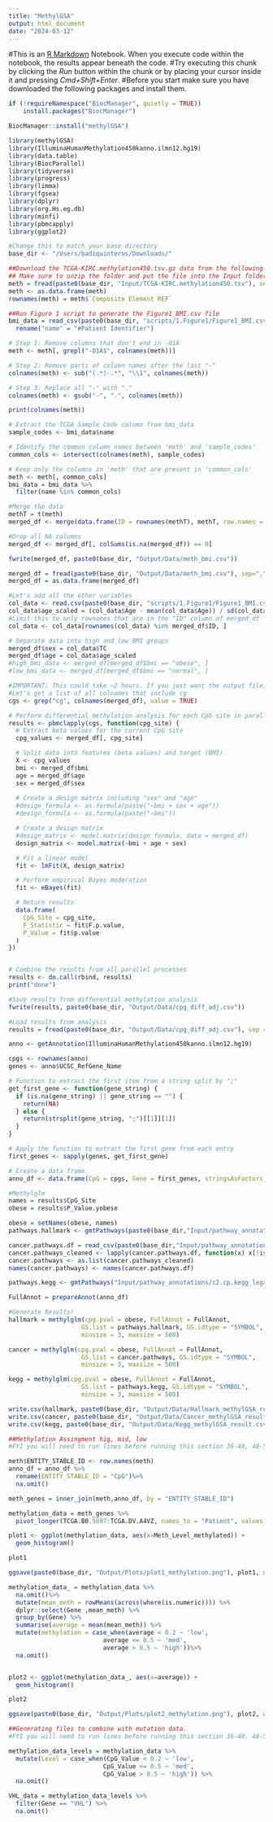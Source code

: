 ```yaml
---
title: "MethylGSA"
output: html_document
date: "2024-03-12"
---
```


#This is an [R Markdown](http://rmarkdown.rstudio.com) Notebook. When you execute code within the notebook, the results appear beneath the code. 
#Try executing this chunk by clicking the *Run* button within the chunk or by placing your cursor inside it and pressing *Cmd+Shift+Enter*. 
#Before you start make sure you have downloaded the following packages and install them.

```r
if (!requireNamespace("BiocManager", quietly = TRUE))
    install.packages("BiocManager")

BiocManager::install("methylGSA")
```

```r
library(methylGSA)
library(IlluminaHumanMethylation450kanno.ilmn12.hg19)
library(data.table)
library(BiocParallel)
library(tidyverse)
library(progress)
library(limma)
library(fgsea)
library(dplyr)
library(org.Hs.eg.db)
library(minfi)
library(pbmcapply)
library(ggplot2)
```

```r
#Change this to match your base directory 
base_dir <- "/Users/badiquinteros/Downloads/"
```

```r
##Download the TCGA-KIRC.methylation450.tsv.gz data from the following link: https://xenabrowser.net/datapages/?dataset=TCGA-KIRC.methylation450.tsv&host=https%3A%2F%2Fgdc.xenahubs.net&removeHub=https%3A%2F%2Fxena.treehouse.gi.ucsc.edu%3A443
## Make sure to unzip the folder and put the file into the Input folder in the Capstone2024ccRCC-main folder
meth = fread(paste0(base_dir, "Input/TCGA-KIRC.methylation450.tsv"), sep= "\t")
meth <- as.data.frame(meth)
rownames(meth) = meth$`Composite Element REF`
```


```r
##Run Figure 1 script to generate the Figure1_BMI.csv file
bmi_data = read_csv(paste0(base_dir, "scripts/1.Figure1/Figure1_BMI.csv")) %>%
  rename("name" = "#Patient Identifier")
```

```r
# Step 1: Remove columns that don't end in -01A
meth <- meth[, grepl("-01A$", colnames(meth))]

# Step 2: Remove parts of column names after the last "-"
colnames(meth) <- sub("(.*)-.*", "\\1", colnames(meth))

# Step 3: Replace all "-" with "."
colnames(meth) <- gsub("-", ".", colnames(meth))
```

```r
print(colnames(meth))
```

```r

# Extract the TCGA Sample Code column from bmi_data
sample_codes <- bmi_data$name

# Identify the common column names between 'meth' and 'sample_codes'
common_cols <- intersect(colnames(meth), sample_codes)

# Keep only the columns in 'meth' that are present in 'common_cols'
meth <- meth[, common_cols]
bmi_data = bmi_data %>%
  filter(name %in% common_cols)

```

```r
#Merge the data
methT = t(meth)
merged_df <- merge(data.frame(ID = rownames(methT), methT, row.names = NULL), bmi_data, by.x = "ID", by.y = "name", all.x = TRUE)
```

```r
#Drop all NA columns
merged_df <- merged_df[, colSums(is.na(merged_df)) == 0]
```


```r
fwrite(merged_df, paste0(base_dir, "Output/Data/meth_bmi.csv"))
```

```r
merged_df = fread(paste0(base_dir, "Output/Data/meth_bmi.csv"), sep=",")
merged_df = as.data.frame(merged_df)
```

```r
#Let's add all the other variables
col_data <- read.csv(paste0(base_dir, "scripts/1.Figure1/Figure1_BMI.csv"), row.names = 1)
col_data$age_scaled = (col_data$Age - mean(col_data$Age)) / sd(col_data$Age)
#Limit this to only rownames that are in the "ID" column of merged_df
col_data <- col_data[rownames(col_data) %in% merged_df$ID, ]
```


```r
# Separate data into high and low BMI groups
merged_df$sex = col_data$TC
merged_df$age = col_data$age_scaled
#high_bmi_data <- merged_df[merged_df$bmi == "obese", ]
#low_bmi_data <- merged_df[merged_df$bmi == "normal", ]
```

```r
#IMPORTANT: This could take ~2 hours. If you just want the output file, we have put it in the Output folder. Just read section in lines 171-174
#Let's get a list of all colnames that include cg
cgs <- grep("cg", colnames(merged_df), value = TRUE)

# Perform differential methylation analysis for each CpG site in parallel (~30 minutes)
results <- pbmclapply(cgs, function(cpg_site) {
  # Extract beta values for the current CpG site
  cpg_values <- merged_df[, cpg_site]

  # Split data into features (beta values) and target (BMI)
  X <- cpg_values
  bmi <- merged_df$bmi
  age = merged_df$age
  sex = merged_df$sex
  
  # Create a design matrix including "sex" and "age"
  #design_formula <- as.formula(paste("~bmi + sex + age"))
  #design_formula <- as.formula(paste("~bmi"))

  # Create a design matrix
  #design_matrix <- model.matrix(design_formula, data = merged_df)
  design_matrix <- model.matrix(~bmi + age + sex)

  # Fit a linear model
  fit <- lmFit(X, design_matrix)

  # Perform empirical Bayes moderation
  fit <- eBayes(fit)

  # Return results
  data.frame(
    CpG_Site = cpg_site,
    F_Statistic = fit$F.p.value,
    P_Value = fit$p.value
  )
})


# Combine the results from all parallel processes
results <- do.call(rbind, results)
print("done")
```

```r
#Save results from differential methylation analysis
fwrite(results, paste0(base_dir, "Output/Data/cpg_diff_adj.csv"))
```

```r
#Load results from analysis
results = fread(paste0(base_dir, "Output/Data/cpg_diff_adj.csv"), sep = ",")
```

```r
anno <- getAnnotation(IlluminaHumanMethylation450kanno.ilmn12.hg19)

cpgs <- rownames(anno)
genes <- anno$UCSC_RefGene_Name

# Function to extract the first item from a string split by ";"
get_first_gene <- function(gene_string) {
  if (is.na(gene_string) || gene_string == "") {
    return(NA)
  } else {
    return(strsplit(gene_string, ";")[[1]][1])
  }
}

# Apply the function to extract the first gene from each entry
first_genes <- sapply(genes, get_first_gene)

# Create a data frame
anno_df <- data.frame(CpG = cpgs, Gene = first_genes, stringsAsFactors = FALSE)
```

```r
#Methylglm 
names = results$CpG_Site
obese = results$P_Value.yobese

obese = setNames(obese, names)
pathways.hallmark <- gmtPathways(paste0(base_dir,"Input/pathway_annotations/h.all.v2023.2.Hs.symbols.gmt"))

cancer.pathways.df = read_csv(paste0(base_dir,"Input/pathway_annotations/cancer.csv"))
cancer.pathways_cleaned <- lapply(cancer.pathways.df, function(x) x[!is.na(x)])
cancer.pathways <- as.list(cancer.pathways_cleaned)
names(cancer.pathways) <- names(cancer.pathways.df)

pathways.kegg <- gmtPathways("Input/pathway_annotations/c2.cp.kegg_legacy.v2023.2.Hs.symbols.gmt")

FullAnnot = prepareAnnot(anno_df)

#Generate Results!
hallmark = methylglm(cpg.pval = obese, FullAnnot = FullAnnot, 
                    GS.list = pathways.hallmark, GS.idtype = "SYMBOL", 
                    minsize = 3, maxsize = 500)

cancer = methylglm(cpg.pval = obese, FullAnnot = FullAnnot, 
                    GS.list = cancer.pathways, GS.idtype = "SYMBOL", 
                    minsize = 3, maxsize = 500)

kegg = methylglm(cpg.pval = obese, FullAnnot = FullAnnot, 
                    GS.list = pathways.kegg, GS.idtype = "SYMBOL", 
                    minsize = 3, maxsize = 500)


```
```r
write.csv(hallmark, paste0(base_dir, "Output/Data/Hallmark_methylGSA_result.csv"))
write.csv(cancer, paste0(base_dir, "Output/Data/Cancer_methylGSA_result.csv"))
write.csv(kegg, paste0(base_dir, "Output/Data/Kegg_methylGSA_result.csv"))
```




```r
##Methylation Assingment hig, mid, low
#FYI you will need to run lines before running this section 36-40, 48-58, 175-195 

meth$ENTITY_STABLE_ID <- row.names(meth) 
anno_df = anno_df %>%
  rename(ENTITY_STABLE_ID = "CpG")%>%
  na.omit()

meth_genes = inner_join(meth,anno_df, by = "ENTITY_STABLE_ID")

methylation_data = meth_genes %>%
  pivot_longer(TCGA.B0.5697:TCGA.DV.A4VZ, names_to = "Patient", values_to = "CpG_Value")

plot1 <- ggplot(methylation_data, aes(x=Meth_Level_methylated)) + 
  geom_histogram()

plot1

ggsave(paste0(base_dir, "Output/Plots/plot1_methylation.png"), plot1, width = 10, height = 6)

methylation_data_ = methylation_data %>%
  na.omit()%>%
  mutate(mean_meth = rowMeans(across(where(is.numeric)))) %>%
  dplyr::select(Gene ,mean_meth) %>%
  group_by(Gene) %>%
  summarise(average = mean(mean_meth)) %>%
  mutate(methylation = case_when(average < 0.2 ~ 'low',
                          average <= 0.5 ~ 'med',
                          average > 0.5 ~ 'high'))%>%
  na.omit()


plot2 <- ggplot(methylation_data_, aes(x=average)) + 
  geom_histogram()

plot2

ggsave(paste0(base_dir, "Output/Plots/plot2_methylation.png"), plot2, width = 10, height = 6)

```

```r
##Generating files to combine with mutation data. 
#FYI you will need to run lines before running this section 36-40, 48-58, 175-195 

methylation_data_levels = methylation_data %>%
  mutate(Level = case_when(CpG_Value < 0.2 ~ 'low',
                          CpG_Value <= 0.5 ~ 'med',
                          CpG_Value > 0.5 ~ 'high')) %>%
  na.omit()

VHL_data = methylation_data_levels %>%
  filter(Gene == "VHL") %>%
  na.omit()
```

